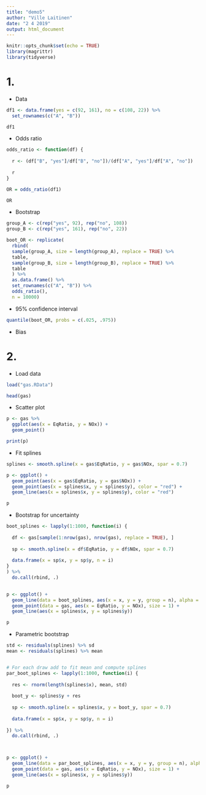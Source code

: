 ```yaml
---
title: "demo5"
author: "Ville Laitinen"
date: "2 4 2019"
output: html_document
---
```


```r
knitr::opts_chunk$set(echo = TRUE)
library(magrittr)
library(tidyverse)
```


# 1. 

* Data
```r

df1 <- data.frame(yes = c(92, 161), no = c(108, 22)) %>% 
  set_rownames(c("A", "B"))

df1
```

* Odds ratio

```r

odds_ratio <- function(df) {
  
  r <- (df["B", "yes"]/df["B", "no"])/(df["A", "yes"]/df["A", "no"])
  
  r
}

OR = odds_ratio(df1)

OR

```

* Bootstrap

```r

group_A <- c(rep("yes", 92), rep("no", 108))
group_B <- c(rep("yes", 161), rep("no", 22))

boot_OR <- replicate( 
  rbind(
  sample(group_A, size = length(group_A), replace = TRUE) %>% 
  table,
  sample(group_B, size = length(group_B), replace = TRUE) %>% 
  table
  ) %>% 
  as.data.frame() %>% 
  set_rownames(c("A", "B")) %>% 
  odds_ratio(),
  n = 10000)

```


* 95% confidence interval

```r
quantile(boot_OR, probs = c(.025, .975))
```

* Bias



# 2. 

* Load data

```r
load("gas.RData")

head(gas)
```

* Scatter plot

```r

p <- gas %>% 
  ggplot(aes(x = EqRatio, y = NOx)) +  
  geom_point()

print(p)

```


* Fit splines

```r

splines <- smooth.spline(x = gas$EqRatio, y = gas$NOx, spar = 0.7)

p <- ggplot() + 
  geom_point(aes(x = gas$EqRatio, y = gas$NOx)) + 
  geom_point(aes(x = splines$x, y = splines$y), color = "red") + 
  geom_line(aes(x = splines$x, y = splines$y), color = "red")

p

```


* Bootstrap for uncertainty

```r


boot_splines <- lapply(1:1000, function(i) {
  
  df <- gas[sample(1:nrow(gas), nrow(gas), replace = TRUE), ]
    
  sp <- smooth.spline(x = df$EqRatio, y = df$NOx, spar = 0.7)
  
  data.frame(x = sp$x, y = sp$y, n = i)
}
) %>% 
  do.call(rbind, .)
 

p <- ggplot() + 
  geom_line(data = boot_splines, aes(x = x, y = y, group = n), alpha = 0.25, color = "chocolate") +
  geom_point(data = gas, aes(x = EqRatio, y = NOx), size = 1) +
  geom_line(aes(x = splines$x, y = splines$y))

p

```

* Parametric bootstrap

```r

std <- residuals(splines) %>% sd
mean <- residuals(splines) %>% mean 


# For each draw add to fit mean and compute splines
par_boot_splines <- lapply(1:1000, function(i) {
  
  res <- rnorm(length(splines$x), mean, std)
  
  boot_y <- splines$y + res
  
  sp <- smooth.spline(x = splines$x, y = boot_y, spar = 0.7)
  
  data.frame(x = sp$x, y = sp$y, n = i)
  
}) %>% 
  do.call(rbind, .)



p <- ggplot() + 
  geom_line(data = par_boot_splines, aes(x = x, y = y, group = n), alpha = 0.25, color = "chocolate") +
  geom_point(data = gas, aes(x = EqRatio, y = NOx), size = 1) +
  geom_line(aes(x = splines$x, y = splines$y))

p


```

